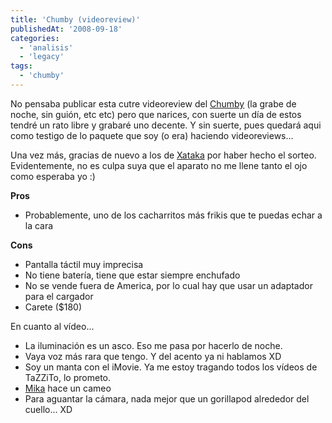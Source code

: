 ```yaml
---
title: 'Chumby (videoreview)'
publishedAt: '2008-09-18'
categories:
  - 'analisis'
  - 'legacy'
tags:
  - 'chumby'
---
```


No pensaba publicar esta cutre videoreview del [Chumby](http://www.chumby.com/) (la grabe de noche, sin guión, etc etc) pero que narices, con suerte un día de estos tendré un rato libre y grabaré uno decente. Y sin suerte, pues quedará aqui como testigo de lo paquete que soy (o era) haciendo videoreviews...

Una vez más, gracias de nuevo a los de [Xataka](http://xataka.com) por haber hecho el sorteo. Evidentemente, no es culpa suya que el aparato no me llene tanto el ojo como esperaba yo :)

**Pros**

- Probablemente, uno de los cacharritos más frikis que te puedas echar a la cara

**Cons**

- Pantalla táctil muy imprecisa
- No tiene batería, tiene que estar siempre enchufado
- No se vende fuera de America, por lo cual hay que usar un adaptador para el cargador
- Carete ($180)

En cuanto al vídeo...

- La iluminación es un asco. Eso me pasa por hacerlo de noche.
- Vaya voz más rara que tengo. Y del acento ya ni hablamos XD
- Soy un manta con el iMovie. Ya me estoy tragando todos los vídeos de TaZZiTo, lo prometo.
- [Mika](http://rick.jinlabs.com/2008/09/14/mika/) hace un cameo
- Para aguantar la cámara, nada mejor que un gorillapod alrededor del cuello... XD
